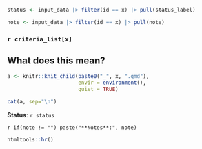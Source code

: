 ```r
status <- input_data |> filter(id == x) |> pull(status_label)

note <- input_data |> filter(id == x) |> pull(note)
```

### `r criteria_list[x]`

::: {.callout-tip collapse="true"}
## What does this mean?

```r
a <- knitr::knit_child(paste0("_", x, ".qmd"),
                       envir = environment(),
                       quiet = TRUE)

cat(a, sep="\n")
```
:::

**Status**: `r status`

`r if(note != "") paste("**Notes**:", note)`

```r
htmltools::hr()
```